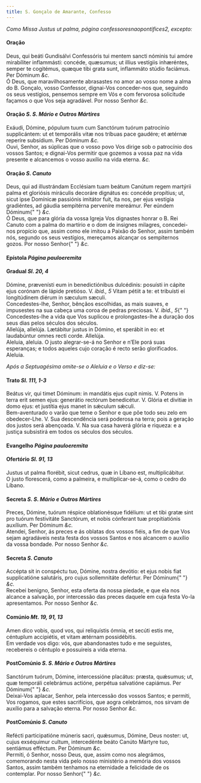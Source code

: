 ```yaml
---
title: S. Gonçalo de Amarante, Confesso
---
```


<em>Como Missa Justus ut palma, página confessoresnaopontifices2, excepto:</em>

<h4 class="text-center">Oração</h4>
<div class="grid grid-cols-2 gap-5">
  <div class="col-6 dropcaps text-justify">
    Deus, qui beáti Gundisálvi Confessóris tui mentem sancti nóminis tui amóre
    mirabíliter inflammásti: concéde, quæsumus; ut illius vestígiis inhæréntes,
    semper te cogitémus, quæque tibi grata sunt, inflammáto stúdio faciámus. Per
    Dóminum <em>&c.</em>
  </div>
  <div class="col-6 dropcaps text-justify">
    Ó Deus, que maravilhosamente abrasastes no amor ao vosso nome a alma do B.
    Gonçalo, vosso Confessor, dignai-Vos conceder-nos que, seguindo os seus
    vestígios, pensemos sempre em Vós e com fervorosa solicitude façamos o que
    Vos seja agradável. Por nosso Senhor <em>&c.</em>
  </div>
</div>

<h4 class="text-center">
  Oração <em>S. S. Mário e Outros Mártires</em>
</h4>
<div class="grid grid-cols-2 gap-5">
  <div class="col-6 dropcaps text-justify">
    Exáudi, Dómine, pópulum tuum cum Sanctórum tuórum patrocínio supplicántem:
    ut et temporális vitæ nos tríbuas pace gaudére; et ætérnæ reperíre
    subsídium. Per Dóminum <em>&c.</em>
  </div>
  <div class="col-6 dropcaps text-justify">
    Ouvi, Senhor, as súplicas que o vosso povo Vos dirige sob o patrocínio dos
    vossos Santos; e dignai-Vos permitir que gozemos a vossa paz na vida
    presente e alcancemos o vosso auxílio na vida eterna. <em>&c.</em>
  </div>
</div>

<h4 class="text-center">
  Oração <em>S. Canuto</em>
</h4>
<div class="grid grid-cols-2 gap-5">
  <div class="col-6 dropcaps text-justify">
    Deus, qui ad illustrándam Ecclésiam tuam beátum Canútum regem martýrii palma
    et gloriósis miráculis decoráre dignátus es: concéde propítius; ut, sicut
    ipse Domínicæ passiónis imitátor fuit, ita nos, per ejus vestígia
    gradiéntes, ad gáudia sempitérna perveníre mereámur. Per eúndem Dóminum{" "}
    <em>&c.</em>
  </div>
  <div class="col-6 dropcaps text-justify">
    Ó Deus, que para glória da vossa Igreja Vos dignastes honrar o B. Rei Canuto
    com a palma do martírio e o dom de insignes milagres, concedei-nos propício
    que, assim como ele imitou a Paixão do Senhor, assim também nós, segundo os
    seus vestígios, mereçamos alcançar os sempiternos gozos. Por nosso Senhor{" "}
    <em>&c.</em>
  </div>
</div>

<h4 class="text-center">
  Epístola <em>Página pauloeremita</em>
</h4>

<h4 class="text-center">
  Gradual <em>Sl. 20, 4</em>
</h4>
<div class="grid grid-cols-2 gap-5">
  <div class="col-6 dropcaps text-justify">
    Dómine, prævenísti eum in benedictiónibus dulcédinis: posuísti in cápite
    ejus corónam de lápide pretióso. V. <em>ibid., 5</em> Vitam pétiit a te: et
    tribuísti ei longitúdinem diérum in sæculum sæculi.
  </div>
  <div class="col-6 dropcaps text-justify">
    Concedestes-lhe, Senhor, bênçãos escolhidas, as mais suaves, e impusestes na
    sua cabeça uma coroa de pedras preciosas. V. <em>ibid., 5</em>{" "}
    Concedestes-lhe a vida que Vos suplicou e prolongastes-lhe a duração dos
    seus dias pelos séculos dos séculos.
  </div>
  <div class="col-6 text-justify">
    Allelúja, allelúja. Lætábitur justus in Dómino, et sperábit in eo: et
    laudabúntur omnes recti corde. Allelúja.
  </div>
  <div class="col-6 text-justify">
    Aleluia, aleluia. O justo alegrar-se-á no Senhor e n’Ele porá suas
    esperanças; e todos aqueles cujo coração é recto serão glorificados.
    Aleluia.
  </div>
</div>

<em>Após a Septuagésima omite-se o Aleluia e o Verso e diz-se:</em>

<h4 class="text-center">
  Trato <em>Sl. 111, 1-3</em>
</h4>
<div class="grid grid-cols-2 gap-5">
  <div class="col-6 dropcaps text-justify">
    Beátus vir, qui timet Dóminum: in mandátis ejus cupit nimis. V. Potens in
    terra erit semen ejus: generátio rectórum benedicétur. V. Glória et divitiæ
    in domo ejus: et justítia ejus manet in sǽculum sǽculi.
  </div>
  <div class="col-6 dropcaps text-justify">
    Bem-aventurado o varão que teme o Senhor e que põe todo seu zelo em
    obedecer-Lhe. V. Sua descendência será poderosa na terra; pois a geração dos
    justos será abençoada. V. Na sua casa haverá glória e riqueza: e a justiça
    subsistirá em todos os séculos dos séculos.
  </div>
</div>

<h4 class="text-center">
  Evangelho <em>Página pauloeremita</em>
</h4>

<h4 class="text-center">
  Ofertório <em>Sl. 91, 13</em>
</h4>
<div class="grid grid-cols-2 gap-5">
  <div class="col-6 dropcaps text-justify">
    Justus ut palma florébit, sicut cedrus, quæ in Líbano est, multiplicábitur.
  </div>
  <div class="col-6 dropcaps text-justify">
    O justo florescerá, como a palmeira, e multiplicar-se-á, como o cedro do
    Líbano.
  </div>
</div>

<h4 class="text-center">
  Secreta <em>S. S. Mário e Outros Mártires</em>
</h4>
<div class="grid grid-cols-2 gap-5">
  <div class="col-6 dropcaps text-justify">
    Preces, Dómine, tuórum réspice oblationésque fidélium: ut et tibi gratæ sint
    pro tuórum festivitáte Sanctórum, et nobis cónferant tuæ propitiatiónis
    auxílium. Per Dóminum <em>&c.</em>
  </div>
  <div class="col-6 dropcaps text-justify">
    Atendei, Senhor, ás preces e ás oblatas dos vossos fiéis, a fim de que Vos
    sejam agradáveis nesta festa dos vossos Santos e nos alcancem o auxílio da
    vossa bondade. Por nosso Senhor <em>&c.</em>
  </div>
</div>

<h4 class="text-center">
  Secreta <em>S. Canuto</em>
</h4>
<div class="grid grid-cols-2 gap-5">
  <div class="col-6 dropcaps text-justify">
    Accépta sit in conspéctu tuo, Dómine, nostra devótio: et ejus nobis fiat
    supplicatióne salutáris, pro cujus sollemnitáte defértur. Per Dóminum{" "}
    <em>&c.</em>
  </div>
  <div class="col-6 dropcaps text-justify">
    Recebei benigno, Senhor, esta oferta da nossa piedade, e que ela nos alcance
    a salvação, por intercessão das preces daquele em cuja festa Vo-la
    apresentamos. Por nosso Senhor <em>&c.</em>
  </div>
</div>

<h4 class="text-center">
  Comúnio <em>Mt. 19, 91, 13</em>
</h4>
<div class="grid grid-cols-2 gap-5">
  <div class="col-6 dropcaps text-justify">
    Amen dico vobis, quod vos, qui reliquístis ómnia, et secúti estis me,
    céntuplum accipiétis, et vitam ætérnam possidébitis.
  </div>
  <div class="col-6 dropcaps text-justify">
    Em verdade vos digo: vós, que abandonastes tudo e me seguistes, recebereis o
    cêntuplo e possuireis a vida eterna.
  </div>
</div>

<h4 class="text-center">
  PostComúnio <em>S. S. Mário e Outros Mártires</em>
</h4>
<div class="grid grid-cols-2 gap-5">
  <div class="col-6 dropcaps text-justify">
    Sanctórum tuórum, Dómine, intercessióne placátus: præsta, quǽsumus; ut, quæ
    temporáli celebrámus actióne, perpétua salvatióne capiámus. Per Dóminum{" "}
    <em>&c.</em>
  </div>
  <div class="col-6 dropcaps text-justify">
    Deixai-Vos aplacar, Senhor, pela intercessão dos vossos Santos; e permiti,
    Vos rogamos, que estes sacrifícios, que aogra celebrámos, nos sirvam de
    auxílio para a salvação eterna. Por nosso Senhor <em>&c.</em>
  </div>
</div>

<h4 class="text-center">
  PostComúnio <em>S. Canuto</em>
</h4>
<div class="grid grid-cols-2 gap-5">
  <div class="col-6 dropcaps text-justify">
    Refécti participatióne múneris sacri, quǽsumus, Dómine, Deus noster: ut,
    cujus exséquimur cultum, intercedénte beáto Canúto Mártyre tuo, sentiámus
    efféctum. Per Dóminum <em>&c.</em>
  </div>
  <div class="col-6 dropcaps text-justify">
    Permiti, ó Senhor, nosso Deus, que, assim como nos alegrámos, comemorando
    nesta vida pelo nosso ministério a memória dos vossos Santos, assim também
    tenhamos na eternidade a felicidade de os contemplar. Por nosso Senhor{" "}
    <em>&c.</em>
  </div>
</div>
